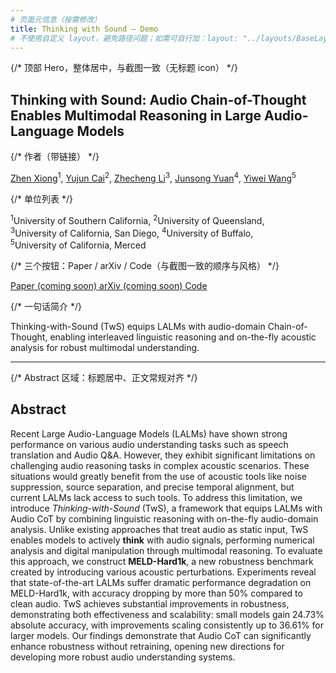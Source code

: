 ```yaml
---
# 页面元信息（按需修改）
title: Thinking with Sound — Demo
# 不使用自定义 layout，避免路径问题；如需可自行加：layout: "../layouts/BaseLayout.astro"
---
```


{/* 顶部 Hero，整体居中，与截图一致（无标题 icon） */}
<section className="max-w-3xl mx-auto px-6 pt-16 pb-8 text-center">
  <h1 className="text-4xl sm:text-5xl font-extrabold leading-tight tracking-tight text-gray-900 dark:text-white">
    Thinking with Sound: <span className="block">Audio Chain-of-Thought Enables Multimodal Reasoning in Large Audio-Language Models</span>
  </h1>

  {/* 作者（带链接） */}
  <p className="mt-6 text-lg leading-7">
    <a href="#" className="text-blue-600 hover:underline">Zhen Xiong</a><sup>1</sup>,
    <span> </span><a href="#" className="text-blue-600 hover:underline">Yujun Cai</a><sup>2</sup>,
    <span> </span><a href="#" className="text-blue-600 hover:underline">Zhecheng Li</a><sup>3</sup>,
    <span> </span><a href="#" className="text-blue-600 hover:underline">Junsong Yuan</a><sup>4</sup>,
    <span> </span><a href="#" className="text-blue-600 hover:underline">Yiwei Wang</a><sup>5</sup>
  </p>

  {/* 单位列表 */}
  <p className="mt-1 text-base text-gray-600 dark:text-gray-300">
    <sup>1</sup>University of Southern California, <sup>2</sup>University of Queensland,<br/>
    <sup>3</sup>University of California, San Diego, <sup>4</sup>University of Buffalo,<br/>
    <sup>5</sup>University of California, Merced
  </p>

  {/* 三个按钮：Paper / arXiv / Code（与截图一致的顺序与风格） */}
  <div className="mt-6 flex flex-wrap items-center justify-center gap-3">
    <a href="#" className="inline-flex items-center gap-2 rounded-md bg-gray-100 dark:bg-gray-800 px-3.5 py-2 text-sm font-medium text-gray-900 dark:text-gray-100 border border-gray-200 dark:border-gray-700">
      <span>Paper (coming soon)</span>
    </a>
    <a href="#" className="inline-flex items-center gap-2 rounded-md bg-gray-100 dark:bg-gray-800 px-3.5 py-2 text-sm font-medium text-gray-900 dark:text-gray-100 border border-gray-200 dark:border-gray-700">
      <span>arXiv (coming soon)</span>
    </a>
    <a href="#" className="inline-flex items-center gap-2 rounded-md bg-black text-white px-3.5 py-2 text-sm font-semibold hover:opacity-90">
      <span>Code</span>
    </a>
  </div>

  {/* 一句话简介 */}
  <p className="mt-6 text-lg text-gray-700 dark:text-gray-200">
    Thinking-with-Sound (TwS) equips LALMs with audio-domain Chain-of-Thought, enabling interleaved linguistic reasoning and on-the-fly acoustic analysis for robust multimodal understanding.
  </p>
</section>

<hr className="max-w-3xl mx-auto border-gray-200 dark:border-gray-700"/>

{/* Abstract 区域：标题居中、正文常规对齐 */}
<section className="max-w-3xl mx-auto px-6 pt-10 pb-24">
  <h2 className="text-3xl font-bold text-center text-gray-900 dark:text-white">Abstract</h2>
  <p className="mt-6 leading-7 text-gray-800 dark:text-gray-200">
    Recent Large Audio-Language Models (LALMs) have shown strong performance on various audio understanding tasks such as speech translation and Audio Q&amp;A. However, they exhibit significant limitations on challenging audio reasoning tasks in complex acoustic scenarios. These situations would greatly benefit from the use of acoustic tools like noise suppression, source separation, and precise temporal alignment, but current LALMs lack access to such tools. To address this limitation, we introduce <em>Thinking-with-Sound</em> (TwS), a framework that equips LALMs with Audio CoT by combining linguistic reasoning with on-the-fly audio-domain analysis. Unlike existing approaches that treat audio as static input, TwS enables models to actively <strong>think</strong> with audio signals, performing numerical analysis and digital manipulation through multimodal reasoning. To evaluate this approach, we construct <strong>MELD-Hard1k</strong>, a new robustness benchmark created by introducing various acoustic perturbations. Experiments reveal that state-of-the-art LALMs suffer dramatic performance degradation on MELD-Hard1k, with accuracy dropping by more than 50% compared to clean audio. TwS achieves substantial improvements in robustness, demonstrating both effectiveness and scalability: small models gain 24.73% absolute accuracy, with improvements scaling consistently up to 36.61% for larger models. Our findings demonstrate that Audio CoT can significantly enhance robustness without retraining, opening new directions for developing more robust audio understanding systems.
  </p>
</section>
